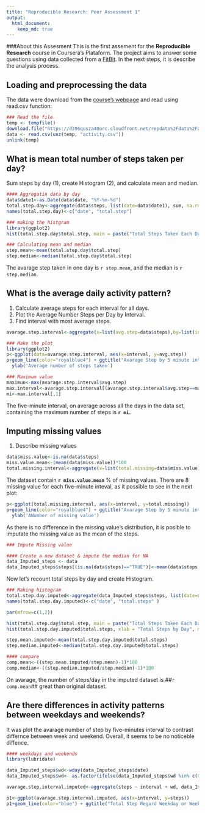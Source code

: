 ```yaml
---
title: "Reproducible Research: Peer Assessment 1"
output: 
  html_document:
    keep_md: true
---
```


###About this Assesment
This is the first assement for the **Reproducible Research** course in Coursera's Plataform.
The project aims to answer some questions using data collected from a [FitBit](http://en.wikipedia.org/wiki/Fitbit).
In the next steps, it is describe the analysis process.

## Loading and preprocessing the data

The data were download from the [course's webpage](https://d396qusza40orc.cloudfront.net/repdata%2Fdata%2Factivity.zip) and read using read.csv function:

```r

### Read the file
temp <- tempfile()
download.file("https://d396qusza40orc.cloudfront.net/repdata%2Fdata%2Factivity.zip",temp)
data <- read.csv(unz(temp, "activity.csv"))
unlink(temp)

```
## What is mean total number of steps taken per day?

Sum steps by day (1), create Histogram (2), and calculate mean and median.
```r
#### Aggregatin data by day
data$date1<-as.Date(data$date, "%Y-%m-%d")
total.step.day<-aggregate(data$steps, list(date=data$date1), sum, na.rm=TRUE)
names(total.step.day)<-c("date", "total.step")

### making the histgram
library(ggplot2)
hist(total.step.day$total.step, main = paste("Total Steps Taken Each Day"), xlab = "Number of  Steps", col="royalblue")

### Calculating mean and median
step.mean<-mean(total.step.day$total.step)
step.median<-median(total.step.day$total.step)
```

The avarage step taken in one day is `r step.mean`, and the median is `r step.median`.

## What is the average daily activity pattern?

1) Calculate average steps for each interval for all days.
2) Plot the Average Number Steps per Day by Interval.
3) Find interval with most average steps.

```r
avarage.step.interval<-aggregate(x=list(avg.step=data$steps),by=list(interval=data$interval), FUN= mean, na.rm=TRUE)

### Make the plot
library(ggplot2)
p<-ggplot(data=avarage.step.interval, aes(x=interval, y=avg.step))
p+geom_line(color="royalblue4") + ggtitle("Avarage Step by 5 minute interval") + xlab('Five-minute interval') +
  ylab('Average number of steps taken') 

### Maximum value
maximun<-max(avarage.step.interval$avg.step)
max.interval<-avarage.step.interval[(avarage.step.interval$avg.step==maximun),]
mi<-max.interval[,1]

```
The five-minute interval, on average across all the days in the data set, containing the maximum number of steps is **`r mi`.**


## Imputing missing values
  1) Describe missing values
```r
data$miss.value<-is.na(data$steps)
miss.value.mean<-(mean(data$miss.value))*100
total.missing.interval<-aggregate(x=list(total.missing=data$miss.value),by=list(interval=data$interval), FUN= sum)

```
The dataset contain **`r miss.value.mean`** % of missing values. There are 8 missing value for each five-minute inteval, as it possible to see in the next plot: 

```r
p<-ggplot(total.missing.interval, aes(x=interval, y=total.missing))
p+geom_line(color="royalblue4") + ggtitle("Avarage Step by 5 minute interval") + xlab('Five-minute interval') +
  ylab('ANumber of missing value')
```

As there is no difference in the missing value's distribution,  it is posible to imputate the missing value as the mean of the steps.
```r
### Impute Missing value

#### Create a new dataset & impute the median for NA
data_Imputed_steps <- data
data_Imputed_steps$steps[(is.na(data$steps)=="TRUE")]<-mean(data$steps, na.rm=TRUE)

```

Now let's recount total steps by day and create Histogram.

```r
### Making histogram
total.step.day.imputed<-aggregate(data_Imputed_steps$steps, list(date=data$date1), sum, na.rm=TRUE)
names(total.step.day.imputed)<-c("date", "total.steps" )

par(mfrow=c(1,2))

hist(total.step.day$total.step, main = paste("Total Steps Taken Each Day"), xlab = "Number of  Steps", col="royalblue")
hist(total.step.day.imputed$total.steps, xlab = "Total Steps by Day", main="Total Steps by Day - Imputed Data", col="salmon1")

step.mean.imputed<-mean(total.step.day.imputed$total.steps)
step.median.imputed<-median(total.step.day.imputed$total.steps)

#### compare
comp.mean<-((step.mean.imputed/step.mean)-1)*100
comp.median<-((step.median.imputed/step.median)-1)*100

```

On avarage, the number of steps/day in the imputed dataset is ##`r comp.mean`## great than original dataset.

## Are there differences in activity patterns between weekdays and weekends?

It was plot the avarage number of step by five-minutes interval to contrast differnce between week and weekend. Overall, it seems to be no noticeble diffence.

```r
#### weekdays and weekends
library(lubridate)

data_Imputed_steps$wd<-wday(data_Imputed_steps$date)
data_Imputed_steps$wd<- as.factor(ifelse(data_Imputed_steps$wd %in% c(0,6), 'Weekend', 'Weekday'))

avarage.step.interval.imputed<-aggregate(steps ~ interval + wd, data_Imputed_steps, mean)

p1<-ggplot(avarage.step.interval.imputed, aes(x=interval, y=steps))
p1+geom_line(color="blue") + ggtitle("Total Step Regard Weekday or Weekend") + xlab("Interval") + ylab('Total number of steps taken') + facet_wrap(~wd, ncol = 1)

```

